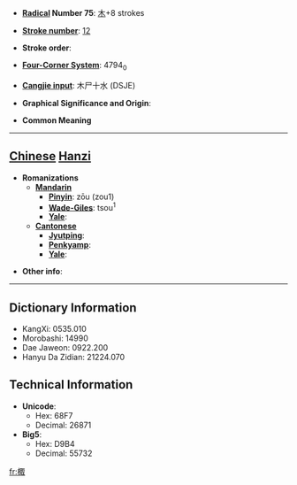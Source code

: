 * '''[[Wiktionary:Chinese radical index| Radical]] Number 75''': [[Wiktionary:Chinese radical index 木|木]]+8 strokes

* '''[[Wiktionary:Chinese total strokes index|Stroke number]]''': [[Wiktionary:Chinese total strokes index 12|12]]

* '''Stroke order''': 

* '''[[Wiktionary:Chinese four corner index|Four-Corner System]]''': 4794<sub>0</sub>

* '''[[Wiktionary:Chinese Cangjie index|Cangjie input]]''': 木尸十水 (DSJE)

* '''Graphical Significance and Origin''': 

* '''Common Meaning'''

----

== [[Chinese]] [[Hanzi]] ==

* '''Romanizations'''
** '''[[Mandarin]]'''
*** '''[[Pinyin]]''': zōu (zou1)
*** '''[[Wade-Giles]]''': tsou<sup>1</sup>
*** '''[[Yale]]''': 
** '''[[Cantonese]]'''
*** '''[[Jyutping]]''':
*** '''[[Penkyamp]]''': 
*** '''[[Yale]]''': 

* '''Other info''': 

----

== Dictionary Information ==

* KangXi: 0535.010
* Morobashi: 14990
* Dae Jaweon: 0922.200
* Hanyu Da Zidian: 21224.070

== Technical Information ==

* '''Unicode''':
** Hex: 68F7
** Decimal: 26871
* '''Big5''':
** Hex: D9B4
** Decimal: 55732

[[fr:棷]]